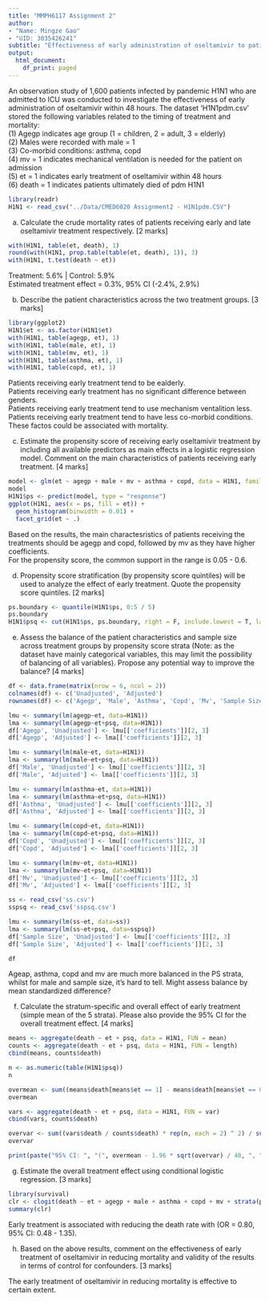 ```yaml
---
title: "MMPH6117 Assignment 2"
author: 
- "Name: Mingze Gao"
- "UID: 3035426241"
subtitle: "Effectiveness of early administration of oseltamivir to patients with H1N1 pdm"
output:
  html_document:
    df_print: paged
---
```


An observation study of 1,600 patients infected by pandemic H1N1 who are admitted to ICU was conducted to investigate the effectiveness of early administration of oseltamivir within 48 hours. The dataset ‘H1N1pdm.csv’ stored the following variables related to the timing of treatment and mortality:  
(1) Agegp indicates age group (1 = children, 2 = adult, 3 = elderly)  
(2) Males were recorded with male = 1  
(3) Co-morbid conditions: asthma, copd  
(4) mv = 1 indicates mechanical ventilation is needed for the patient on admission  
(5) et = 1 indicates early treatment of oseltamivir within 48 hours  
(6) death = 1 indicates patients ultimately died of pdm H1N1  

```r
library(readr)
H1N1 <- read_csv("../Data/CMED6020 Assignment2 - H1N1pdm.CSV")
```

a) Calculate the crude mortality rates of patients receiving early and late oseltamivir treatment respectively. [2 marks]  
```r
with(H1N1, table(et, death), 1)
round(with(H1N1, prop.table(table(et, death), 1)), 3)
with(H1N1, t.test(death ~ et))
```
Treatment: 5.6% | Control: 5.9%  
Estimated treatment effect = 0.3%, 95% CI (-2.4%, 2.9%)  

b) Describe the patient characteristics across the two treatment groups. [3 marks]  
```r
library(ggplot2)
H1N1$et <- as.factor(H1N1$et)
with(H1N1, table(agegp, et), 1)
with(H1N1, table(male, et), 1)
with(H1N1, table(mv, et), 1)
with(H1N1, table(asthma, et), 1)
with(H1N1, table(copd, et), 1)
```
Patients receiving early treatment tend to be ealderly.  
Patients receiving early treatment has no significant difference between genders.  
Patients receiving early treatment tend to use mechanism ventalition less.  
Patients receiving early treatment tend to have less co-morbid conditions.  
These factos could be associated with mortality.  

c) Estimate the propensity score of receiving early oseltamivir treatment by including all available predictors as main effects in a logistic regression model. Comment on the main characteristics of patients receiving early treatment. [4 marks]  
```r
model <- glm(et ~ agegp + male + mv + asthma + copd, data = H1N1, family = binomial(link = "logit"))
model
H1N1$ps <- predict(model, type = "response")
ggplot(H1N1, aes(x = ps, fill = et)) + 
  geom_histogram(binwidth = 0.01) + 
  facet_grid(et ~ .)
```
Based on the results, the main charactesristics of patients receiving the treatments should be agegp and copd, followed by mv as they have higher coefficients.  
For the propensity score, the common support in the range is 0.05 - 0.6.  

d) Propensity score stratification (by propensity score quintiles) will be used to analyze the effect of early treatment. Quote the propensity score quintiles. [2 marks]  
```r
ps.boundary <- quantile(H1N1$ps, 0:5 / 5)
ps.boundary
H1N1$psq <- cut(H1N1$ps, ps.boundary, right = F, include.lowest = T, labels = 1:5)
```

e) Assess the balance of the patient characteristics and sample size across treatment groups by propensity score strata (Note: as the dataset have mainly categorical variables, this may limit the possibility of balancing of all variables). Propose any potential way to improve the balance? [4 marks]  
```r
df <- data.frame(matrix(nrow = 6, ncol = 2))
colnames(df) <- c('Unadjusted', 'Adjusted')
rownames(df) <- c('Agegp', 'Male', 'Asthma', 'Copd', 'Mv', 'Sample Size')

lmu <- summary(lm(agegp~et, data=H1N1))
lma <- summary(lm(agegp~et+psq, data=H1N1))
df['Agegp', 'Unadjusted'] <- lmu[['coefficients']][2, 3]
df['Agegp', 'Adjusted'] <- lma[['coefficients']][2, 3]

lmu <- summary(lm(male~et, data=H1N1))
lma <- summary(lm(male~et+psq, data=H1N1))
df['Male', 'Unadjusted'] <- lmu[['coefficients']][2, 3]
df['Male', 'Adjusted'] <- lma[['coefficients']][2, 3]

lmu <- summary(lm(asthma~et, data=H1N1))
lma <- summary(lm(asthma~et+psq, data=H1N1))
df['Asthma', 'Unadjusted'] <- lmu[['coefficients']][2, 3]
df['Asthma', 'Adjusted'] <- lma[['coefficients']][2, 3]

lmu <- summary(lm(copd~et, data=H1N1))
lma <- summary(lm(copd~et+psq, data=H1N1))
df['Copd', 'Unadjusted'] <- lmu[['coefficients']][2, 3]
df['Copd', 'Adjusted'] <- lma[['coefficients']][2, 3]

lmu <- summary(lm(mv~et, data=H1N1))
lma <- summary(lm(mv~et+psq, data=H1N1))
df['Mv', 'Unadjusted'] <- lmu[['coefficients']][2, 3]
df['Mv', 'Adjusted'] <- lma[['coefficients']][2, 3]

ss <- read_csv('ss.csv')
sspsq <- read_csv('sspsq.csv')

lmu <- summary(lm(ss~et, data=ss))
lma <- summary(lm(ss~et+psq, data=sspsq))
df['Sample Size', 'Unadjusted'] <- lmu[['coefficients']][2, 3]
df['Sample Size', 'Adjusted'] <- lma[['coefficients']][2, 3]

df
```
Ageap, asthma, copd and mv are much more balanced in the PS strata, whilst for male and sample size, it's hard to tell. Might assess balance by mean standardized difference?  

f) Calculate the stratum-specific and overall effect of early treatment (simple mean of the 5 strata). Please also provide the 95% CI for the overall treatment effect. [4 marks]  
```r
means <- aggregate(death ~ et + psq, data = H1N1, FUN = mean)
counts <- aggregate(death ~ et + psq, data = H1N1, FUN = length)
cbind(means, counts$death)

n <- as.numeric(table(H1N1$psq))
n

overmean <- sum((means$death[means$et == 1] - means$death[means$et == 0]) * n) / sum(n)
overmean

vars <- aggregate(death ~ et + psq, data = H1N1, FUN = var)
cbind(vars, counts$death)

overvar <- sum((vars$death / counts$death) * rep(n, each = 2) ^ 2) / sum(n) ^ 2
overvar

print(paste("95% CI: ", "(", overmean - 1.96 * sqrt(overvar) / 40, ", ", overmean + 1.96 * sqrt(overvar) / 40, ")"))
```


g) Estimate the overall treatment effect using conditional logistic regression. [3 marks]  
```r
library(survival)
clr <- clogit(death ~ et + agegp + male + asthma + copd + mv + strata(psq), data = H1N1)
summary(clr)
```
Early treatment is associated with reducing the death rate with (OR = 0.80, 95% CI: 0.48 - 1.35).  

h) Based on the above results, comment on the effectiveness of early treatment of oseltamivir in reducing mortality and validity of the results in terms of control for confounders. [3 marks]  

The early treatment of oseltamivir in reducing mortality is effective to certain extent.  